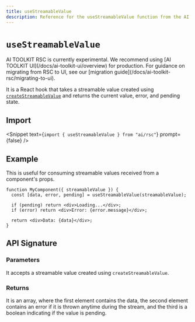 ```yaml
---
title: useStreamableValue
description: Reference for the useStreamableValue function from the AI TOOLKIT RSC
---
```


# `useStreamableValue`

<Note type="warning">
  AI TOOLKIT RSC is currently experimental. We recommend using [AI TOOLKIT
  UI](/docs/ai-toolkit-ui/overview) for production. For guidance on migrating
  from RSC to UI, see our [migration
  guide](/docs/ai-toolkit-rsc/migrating-to-ui).
</Note>

It is a React hook that takes a streamable value created using [`createStreamableValue`](/docs/reference/ai-toolkit-rsc/create-streamable-value) and returns the current value, error, and pending state.

## Import

<Snippet text={`import { useStreamableValue } from "ai/rsc"`} prompt={false} />

## Example

This is useful for consuming streamable values received from a component's props.

```tsx
function MyComponent({ streamableValue }) {
  const [data, error, pending] = useStreamableValue(streamableValue);

  if (pending) return <div>Loading...</div>;
  if (error) return <div>Error: {error.message}</div>;

  return <div>Data: {data}</div>;
}
```

## API Signature

### Parameters

It accepts a streamable value created using `createStreamableValue`.

### Returns

It is an array, where the first element contains the data, the second element contains an error if it is thrown anytime during the stream, and the third is a boolean indicating if the value is pending.
